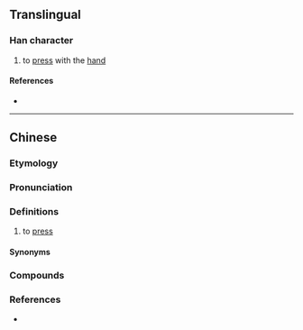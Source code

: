 {{character info}}
==Translingual==

===Han character===
{{Han char|rn=64|rad=手|as=10|sn=13|four=56030|canj=QWKP|ids=⿰扌恩}}

# to [[press]] with the [[hand]]

====References====
* {{Han ref|kx=0449.081|dkj=12556|hdz=31932.010|uh=6441|ud=25665|bh=DDAE|bd=56750}}

----

==Chinese==
{{zh-forms}}

===Etymology===
{{rfe|zh|←→[[按]]?}}

===Pronunciation===
{{zh-pron
|m=èn
|c=on3,jan1
|cat=v
}}

===Definitions===
{{zh-hanzi}}

# to [[press]]

====Synonyms====
{{zh-dial|按}}

===Compounds===
{{zh-der|摁扣兒}}

===References===
* {{R:yue:mfccd}}